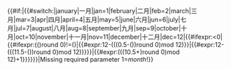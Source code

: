 {{#if:{{{1|}}}|{{#switch:{{lc:{{{1}}}}}|january|一月|jan=1|february|二月|feb=2|march|三月|mar=3|apr|四月|april=4|五月|may=5|june|六月|jun=6|july|七月|jul=7|august|八月|aug=8|september|九月|sep=9|october|十月|oct=10|november|十一月|nov=11|december|十二月|dec=12|{{#ifexpr:{{{1}}}<0|{{#ifexpr:(({{{1}}})round 0)!=({{{1}}})|{{#expr:12-(((0.5-({{{1}}}))round 0)mod 12)}}|{{#expr:12-(((11.5-({{{1}}}))round 0)mod 12)}}}}|{{#expr:(((10.5+{{{1}}})round 0)mod 12)+1}}}}}}|Missing required parameter 1=''month''!}}<noinclude>{{doc}}</noinclude>
